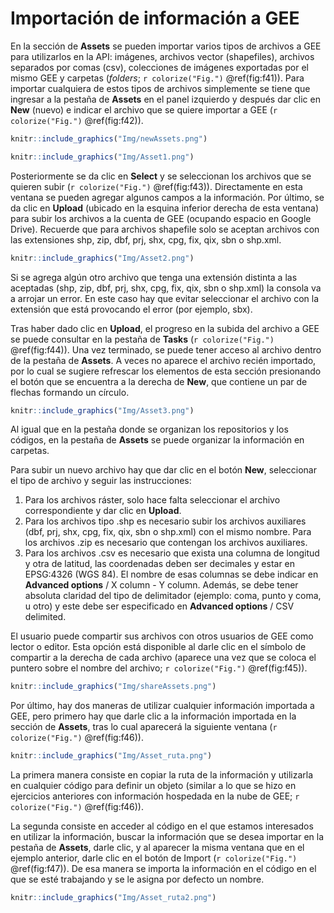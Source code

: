 \newpage
# Importación de información a GEE

En la sección de **Assets** se pueden importar varios tipos de archivos a GEE para utilizarlos en la API: imágenes, archivos vector (shapefiles), archivos separados por comas (csv), colecciones de imágenes exportadas por el mismo GEE y carpetas (*folders*; `r colorize("Fig.")` \@ref(fig:f41)). Para importar cualquiera de estos tipos de archivos simplemente se tiene que ingresar a la pestaña de **Assets** en el panel izquierdo y después dar clic en **New** (nuevo) e indicar el archivo que se quiere importar a GEE (`r colorize("Fig.")` \@ref(fig:f42)).

```r
knitr::include_graphics("Img/newAssets.png")
```

```r
knitr::include_graphics("Img/Asset1.png")
```

Posteriormente se da clic en **Select** y se seleccionan los archivos que se quieren subir (`r colorize("Fig.")` \@ref(fig:f43)). Directamente en esta ventana se pueden agregar algunos campos a la información. Por último, se da clic en **Upload** (ubicado en la esquina inferior derecha de esta ventana) para subir los archivos a la cuenta de GEE (ocupando espacio en Google Drive). Recuerde que para archivos shapefile solo se aceptan archivos con las extensiones shp, zip, dbf, prj, shx, cpg, fix, qix, sbn o shp.xml.

```r
knitr::include_graphics("Img/Asset2.png")
```

:::: {.bluebox2 data-latex=""}
::: {.awesomeblock data-latex="{5pt}{\faLightbulb}{darkblue}"}
Si se agrega algún otro archivo que tenga una extensión distinta a las aceptadas (shp, zip, dbf, prj, shx, cpg, fix, qix, sbn o shp.xml) la consola va a arrojar un error. En este caso hay que evitar seleccionar el archivo con la extensión que está provocando el error (por ejemplo, sbx).
:::
::::

Tras haber dado clic en **Upload**, el progreso en la subida del archivo a GEE se puede consultar en la pestaña de **Tasks** (`r colorize("Fig.")` \@ref(fig:f44)). Una vez terminado, se puede tener acceso al archivo dentro de la pestaña de **Assets**. A veces no aparece el archivo recién importado, por lo cual se sugiere refrescar los elementos de esta sección presionando el botón que se encuentra a la derecha de **New**, que contiene un par de flechas formando un círculo.

```r
knitr::include_graphics("Img/Asset3.png")
```

:::: {.bluebox2 data-latex=""}
::: {.awesomeblock data-latex="{5pt}{\faLightbulb}{darkblue}"}
Al igual que en la pestaña donde se organizan los repositorios y los códigos, en la pestaña de **Assets** se puede organizar la información en carpetas.
:::
::::

Para subir un nuevo archivo hay que dar clic en el botón **New**, seleccionar el tipo de archivo y seguir las instrucciones:

1. Para los archivos ráster, solo hace falta seleccionar el archivo correspondiente y dar clic en **Upload**.
2. Para los archivos tipo .shp es necesario subir los archivos auxiliares (dbf, prj, shx, cpg, fix, qix, sbn o shp.xml) con el mismo nombre. Para los archivos .zip es necesario que contengan los archivos auxiliares. 
3. Para los archivos .csv es necesario que exista una columna de longitud y otra de latitud, las coordenadas deben ser decimales y estar en EPSG:4326 (WGS 84). El nombre de esas columnas se debe indicar en **Advanced options** / X column - Y column. Además, se debe tener absoluta claridad del tipo de delimitador (ejemplo: coma, punto y coma, u otro) y este debe ser especificado en **Advanced options** / CSV delimited.

:::: {.bluebox2 data-latex=""}
::: {.awesomeblock data-latex="{5pt}{\faLightbulb}{darkblue}"}
El usuario puede compartir sus archivos con otros usuarios de GEE como lector o editor. Esta opción está disponible al darle clic en el símbolo de compartir a la derecha de cada archivo (aparece una vez que se coloca el puntero sobre el nombre del archivo; `r colorize("Fig.")` \@ref(fig:f45)).
:::
::::

```r
knitr::include_graphics("Img/shareAssets.png")
```

Por último, hay dos maneras de utilizar cualquier información importada a GEE, pero primero hay que darle clic a la información importada en la sección de **Assets**, tras lo cual aparecerá la siguiente ventana (`r colorize("Fig.")` \@ref(fig:f46)). 

```r
knitr::include_graphics("Img/Asset_ruta.png")
```

La primera manera consiste en copiar la ruta de la información y utilizarla en cualquier código para definir un objeto (similar a lo que se hizo en ejercicios anteriores con información hospedada en la nube de GEE; `r colorize("Fig.")` \@ref(fig:f46)).

La segunda consiste en acceder al código en el que estamos interesados en utilizar la información, buscar la información que se desea importar en la pestaña de **Assets**, darle clic, y al aparecer la misma ventana que en el ejemplo anterior, darle clic en el botón de Import (`r colorize("Fig.")` \@ref(fig:f47)). De esa manera se importa la información en el código en el que se esté trabajando y se le asigna por defecto un nombre.

```r
knitr::include_graphics("Img/Asset_ruta2.png")
```
